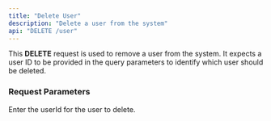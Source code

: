 ```yaml
---
title: "Delete User"
description: "Delete a user from the system"
api: "DELETE /user"
---
```


This **DELETE** request is used to remove a user from the system. It expects a user ID to be provided in the query parameters to identify which user should be deleted.

### Request Parameters

<ParamField query="userId" type="string" required>
  Enter the userId for the user to delete. 
</ParamField>